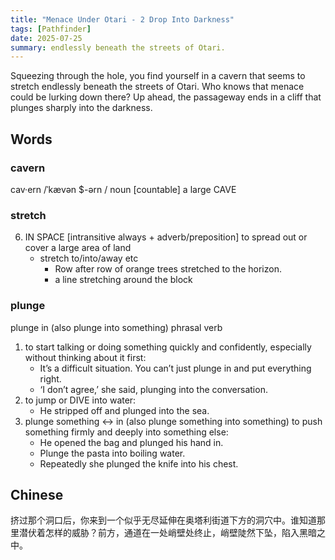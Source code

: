 ```yaml
---
title: "Menace Under Otari - 2 Drop Into Darkness"
tags: [Pathfinder]
date: 2025-07-25
summary: endlessly beneath the streets of Otari.
---
```


Squeezing through the hole, you find yourself in a cavern that seems to stretch
endlessly beneath the streets of Otari. Who knows that menace could be lurking
down there? Up ahead, the passageway ends in a cliff that plunges sharply into
the darkness.

## Words

### cavern

cav·ern /ˈkævən $-ərn / noun [countable]
a large CAVE

### stretch

6. IN SPACE [intransitive always + adverb/preposition] to spread out or cover a large area of land
   - stretch to/into/away etc
     - Row after row of orange trees stretched to the horizon.
     - a line stretching around the block

### plunge

plunge in (also plunge into something) phrasal verb

1. to start talking or doing something quickly and confidently, especially without thinking about it first:
   - It’s a difficult situation. You can’t just plunge in and put everything right.
   - ‘I don’t agree,’ she said, plunging into the conversation.
2. to jump or DIVE into water:
   - He stripped off and plunged into the sea.
3. plunge something ↔ in (also plunge something into something) to push something firmly and deeply into something else:
   - He opened the bag and plunged his hand in.
   - Plunge the pasta into boiling water.
   - Repeatedly she plunged the knife into his chest.

## Chinese

挤过那个洞口后，你来到一个似乎无尽延伸在奥塔利街道下方的洞穴中。谁知道那里潜伏着怎样的威胁？前方，通道在一处峭壁处终止，峭壁陡然下坠，陷入黑暗之中。
